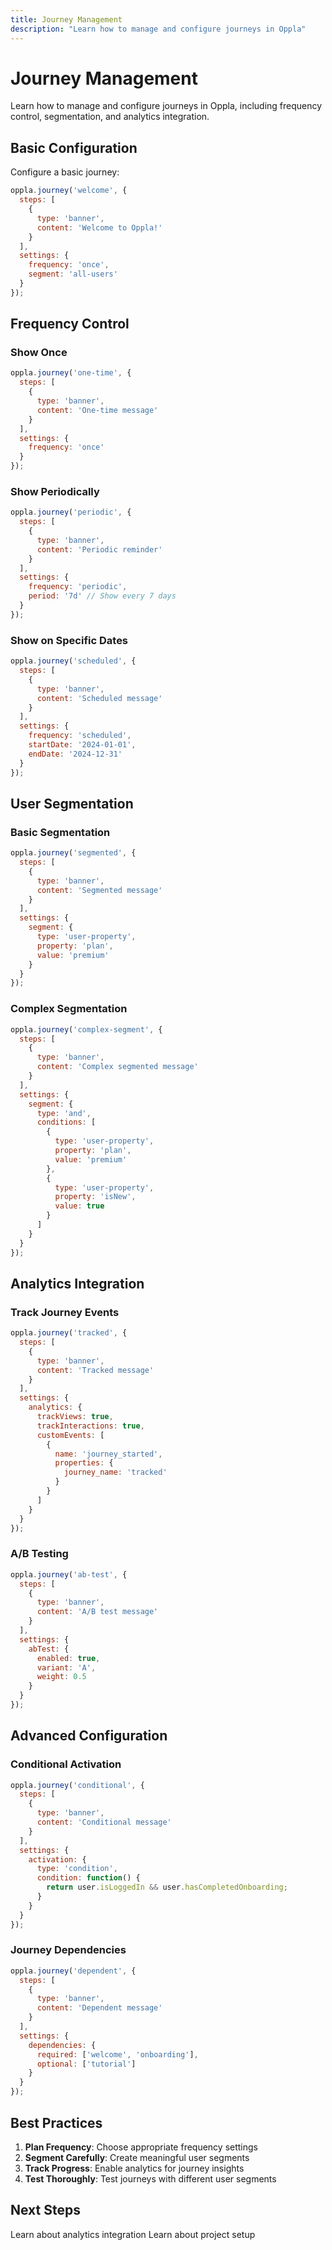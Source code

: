```yaml
---
title: Journey Management
description: "Learn how to manage and configure journeys in Oppla"
---
```


# Journey Management

Learn how to manage and configure journeys in Oppla, including frequency control, segmentation, and analytics integration.

## Basic Configuration

Configure a basic journey:

```javascript
oppla.journey('welcome', {
  steps: [
    {
      type: 'banner',
      content: 'Welcome to Oppla!'
    }
  ],
  settings: {
    frequency: 'once',
    segment: 'all-users'
  }
});
```

## Frequency Control

### Show Once

```javascript
oppla.journey('one-time', {
  steps: [
    {
      type: 'banner',
      content: 'One-time message'
    }
  ],
  settings: {
    frequency: 'once'
  }
});
```

### Show Periodically

```javascript
oppla.journey('periodic', {
  steps: [
    {
      type: 'banner',
      content: 'Periodic reminder'
    }
  ],
  settings: {
    frequency: 'periodic',
    period: '7d' // Show every 7 days
  }
});
```

### Show on Specific Dates

```javascript
oppla.journey('scheduled', {
  steps: [
    {
      type: 'banner',
      content: 'Scheduled message'
    }
  ],
  settings: {
    frequency: 'scheduled',
    startDate: '2024-01-01',
    endDate: '2024-12-31'
  }
});
```

## User Segmentation

### Basic Segmentation

```javascript
oppla.journey('segmented', {
  steps: [
    {
      type: 'banner',
      content: 'Segmented message'
    }
  ],
  settings: {
    segment: {
      type: 'user-property',
      property: 'plan',
      value: 'premium'
    }
  }
});
```

### Complex Segmentation

```javascript
oppla.journey('complex-segment', {
  steps: [
    {
      type: 'banner',
      content: 'Complex segmented message'
    }
  ],
  settings: {
    segment: {
      type: 'and',
      conditions: [
        {
          type: 'user-property',
          property: 'plan',
          value: 'premium'
        },
        {
          type: 'user-property',
          property: 'isNew',
          value: true
        }
      ]
    }
  }
});
```

## Analytics Integration

### Track Journey Events

```javascript
oppla.journey('tracked', {
  steps: [
    {
      type: 'banner',
      content: 'Tracked message'
    }
  ],
  settings: {
    analytics: {
      trackViews: true,
      trackInteractions: true,
      customEvents: [
        {
          name: 'journey_started',
          properties: {
            journey_name: 'tracked'
          }
        }
      ]
    }
  }
});
```

### A/B Testing

```javascript
oppla.journey('ab-test', {
  steps: [
    {
      type: 'banner',
      content: 'A/B test message'
    }
  ],
  settings: {
    abTest: {
      enabled: true,
      variant: 'A',
      weight: 0.5
    }
  }
});
```

## Advanced Configuration

### Conditional Activation

```javascript
oppla.journey('conditional', {
  steps: [
    {
      type: 'banner',
      content: 'Conditional message'
    }
  ],
  settings: {
    activation: {
      type: 'condition',
      condition: function() {
        return user.isLoggedIn && user.hasCompletedOnboarding;
      }
    }
  }
});
```

### Journey Dependencies

```javascript
oppla.journey('dependent', {
  steps: [
    {
      type: 'banner',
      content: 'Dependent message'
    }
  ],
  settings: {
    dependencies: {
      required: ['welcome', 'onboarding'],
      optional: ['tutorial']
    }
  }
});
```

## Best Practices

1. **Plan Frequency**: Choose appropriate frequency settings
2. **Segment Carefully**: Create meaningful user segments
3. **Track Progress**: Enable analytics for journey insights
4. **Test Thoroughly**: Test journeys with different user segments

## Next Steps

<CardGroup cols={2}>
  <Card
    title="Analytics Integration"
    icon="chart-bar"
    href="/journey/analytics"
  >
    Learn about analytics integration
  </Card>
  <Card
    title="Project Setup"
    icon="cog"
    href="/journey/setup"
  >
    Learn about project setup
  </Card>
</CardGroup> 